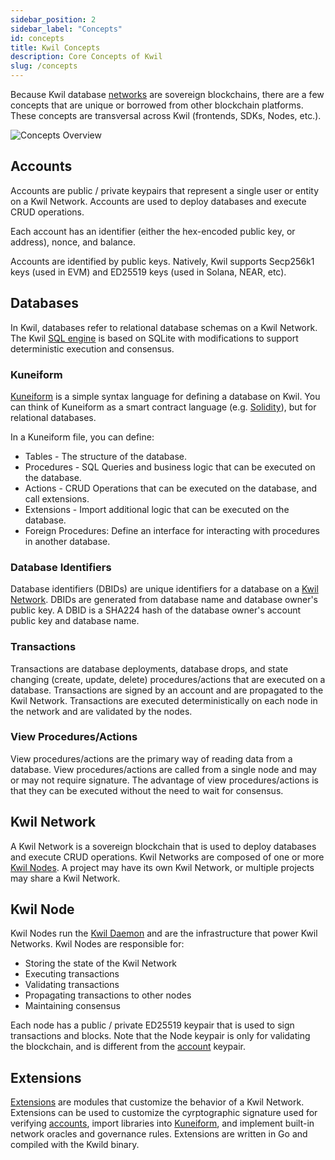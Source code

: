 ```yaml
---
sidebar_position: 2
sidebar_label: "Concepts"
id: concepts
title: Kwil Concepts
description: Core Concepts of Kwil
slug: /concepts
---
```


Because Kwil database [networks](#kwil-network) are sovereign blockchains, there are a few concepts that are unique or borrowed from other blockchain platforms. These concepts are transversal across Kwil (frontends, SDKs, Nodes, etc.).

<div style={{ display: "flex", justifyContent: "center" }}>
    <img src={require('../static/img/kwil-concepts.png').default} alt="Concepts Overview" />
</div>

## Accounts

Accounts are public / private keypairs that represent a single user or entity on a Kwil Network. Accounts are used to deploy databases and execute CRUD operations.

Each account has an identifier (either the hex-encoded public key, or address), nonce, and balance.

Accounts are identified by public keys. Natively, Kwil supports Secp256k1 keys (used in EVM) and ED25519 keys (used in Solana, NEAR, etc).

## Databases

In Kwil, databases refer to relational database schemas on a Kwil Network. The Kwil [SQL engine](/docs/category/sql-as-understood-by-kwil) is based on SQLite with modifications to support deterministic execution and consensus.

### Kuneiform

[Kuneiform](/docs/category/kuneiform) is a simple syntax language for defining a database on Kwil. You can think of Kuneiform as a smart contract language (e.g. [Solidity](https://soliditylang.org/)), but for relational databases.

In a Kuneiform file, you can define:

- Tables - The structure of the database.
- Procedures - SQL Queries and business logic that can be executed on the database.
- Actions - CRUD Operations that can be executed on the database, and call extensions.
- Extensions - Import additional logic that can be executed on the database.
- Foreign Procedures: Define an interface for interacting with procedures in another database.

### Database Identifiers

Database identifiers (DBIDs) are unique identifiers for a database on a [Kwil Network](#kwil-network). DBIDs are generated from database name and database owner's public key. A DBID is a SHA224 hash of the database owner's account public key and database name.

### Transactions

Transactions are database deployments, database drops, and state changing (create, update, delete) procedures/actions that are executed on a database. Transactions are signed by an account and are propagated to the Kwil Network. Transactions are executed deterministically on each node in the network and are validated by the nodes.

### View Procedures/Actions

View procedures/actions are the primary way of reading data from a database. View procedures/actions are called from a single node and may or may not require signature. The advantage of view procedures/actions is that they can be executed without the need to wait for consensus.

## Kwil Network

A Kwil Network is a sovereign blockchain that is used to deploy databases and execute CRUD operations. Kwil Networks are composed of one or more [Kwil Nodes](#kwil-node). A project may have its own Kwil Network, or multiple projects may share a Kwil Network.

## Kwil Node

Kwil Nodes run the [Kwil Daemon](/docs/category/node) and are the infrastructure that power Kwil Networks. Kwil Nodes are responsible for:

- Storing the state of the Kwil Network
- Executing transactions
- Validating transactions
- Propagating transactions to other nodes
- Maintaining consensus

Each node has a public / private ED25519 keypair that is used to sign transactions and blocks. Note that the Node keypair is only for validating the blockchain, and is different from the [account](#accounts) keypair.

## Extensions

[Extensions](/docs/extensions/overview) are modules that customize the behavior of a Kwil Network. Extensions can be used to customize the cyrptographic signature used for verifying [accounts](#accounts), import libraries into [Kuneiform](#kuneiform), and implement built-in network oracles and governance rules. Extensions are written in Go and compiled with the Kwild binary.